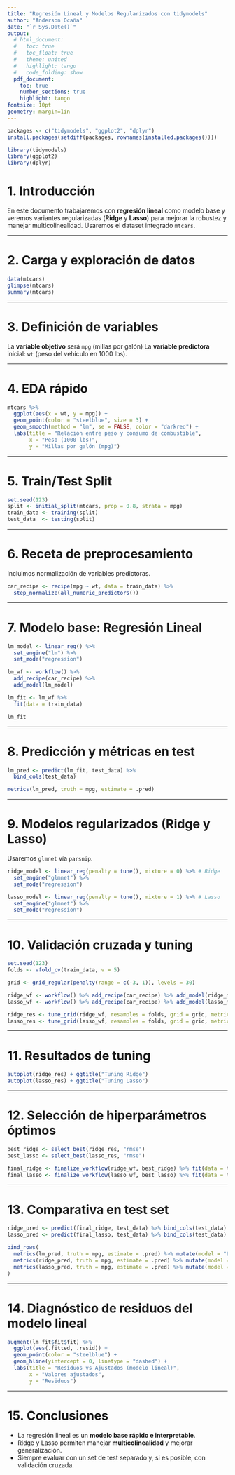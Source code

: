 ```yaml
---
title: "Regresión Lineal y Modelos Regularizados con tidymodels"
author: "Anderson Ocaña"
date: "`r Sys.Date()`"
output: 
  # html_document:
  #   toc: true
  #   toc_float: true
  #   theme: united
  #   highlight: tango
  #   code_folding: show
  pdf_document:
    toc: true
    number_sections: true
    highlight: tango
fontsize: 10pt
geometry: margin=1in
---
```



```R
packages <- c("tidymodels", "ggplot2", "dplyr")
install.packages(setdiff(packages, rownames(installed.packages())))

```

```R
library(tidymodels)
library(ggplot2)
library(dplyr)
````

# 1. Introducción

En este documento trabajaremos con **regresión lineal** como modelo base y veremos variantes regularizadas (**Ridge** y **Lasso**) para mejorar la robustez y manejar multicolinealidad.
Usaremos el dataset integrado `mtcars`.

---

# 2. Carga y exploración de datos

```R
data(mtcars)
glimpse(mtcars)
summary(mtcars)
```

---

# 3. Definición de variables

La **variable objetivo** será `mpg` (millas por galón)
La **variable predictora** inicial: `wt` (peso del vehículo en 1000 lbs).

---

# 4. EDA rápido

```R
mtcars %>%
  ggplot(aes(x = wt, y = mpg)) +
  geom_point(color = "steelblue", size = 3) +
  geom_smooth(method = "lm", se = FALSE, color = "darkred") +
  labs(title = "Relación entre peso y consumo de combustible",
       x = "Peso (1000 lbs)",
       y = "Millas por galón (mpg)")
```

---

# 5. Train/Test Split

```R
set.seed(123)
split <- initial_split(mtcars, prop = 0.8, strata = mpg)
train_data <- training(split)
test_data  <- testing(split)
```

---

# 6. Receta de preprocesamiento

Incluimos normalización de variables predictoras.

```R
car_recipe <- recipe(mpg ~ wt, data = train_data) %>%
  step_normalize(all_numeric_predictors())
```

---

# 7. Modelo base: Regresión Lineal

```R
lm_model <- linear_reg() %>%
  set_engine("lm") %>%
  set_mode("regression")

lm_wf <- workflow() %>%
  add_recipe(car_recipe) %>%
  add_model(lm_model)

lm_fit <- lm_wf %>%
  fit(data = train_data)

lm_fit
```

---

# 8. Predicción y métricas en test

```R
lm_pred <- predict(lm_fit, test_data) %>%
  bind_cols(test_data)

metrics(lm_pred, truth = mpg, estimate = .pred)
```

---

# 9. Modelos regularizados (Ridge y Lasso)

Usaremos `glmnet` vía `parsnip`.

```R
ridge_model <- linear_reg(penalty = tune(), mixture = 0) %>% # Ridge
  set_engine("glmnet") %>%
  set_mode("regression")

lasso_model <- linear_reg(penalty = tune(), mixture = 1) %>% # Lasso
  set_engine("glmnet") %>%
  set_mode("regression")
```

---

# 10. Validación cruzada y tuning

```R
set.seed(123)
folds <- vfold_cv(train_data, v = 5)

grid <- grid_regular(penalty(range = c(-3, 1)), levels = 30)

ridge_wf <- workflow() %>% add_recipe(car_recipe) %>% add_model(ridge_model)
lasso_wf <- workflow() %>% add_recipe(car_recipe) %>% add_model(lasso_model)

ridge_res <- tune_grid(ridge_wf, resamples = folds, grid = grid, metrics = metric_set(rmse))
lasso_res <- tune_grid(lasso_wf, resamples = folds, grid = grid, metrics = metric_set(rmse))
```

---

# 11. Resultados de tuning

```R
autoplot(ridge_res) + ggtitle("Tuning Ridge")
autoplot(lasso_res) + ggtitle("Tuning Lasso")
```

---

# 12. Selección de hiperparámetros óptimos

```R
best_ridge <- select_best(ridge_res, "rmse")
best_lasso <- select_best(lasso_res, "rmse")

final_ridge <- finalize_workflow(ridge_wf, best_ridge) %>% fit(data = train_data)
final_lasso <- finalize_workflow(lasso_wf, best_lasso) %>% fit(data = train_data)
```

---

# 13. Comparativa en test set

```R
ridge_pred <- predict(final_ridge, test_data) %>% bind_cols(test_data)
lasso_pred <- predict(final_lasso, test_data) %>% bind_cols(test_data)

bind_rows(
  metrics(lm_pred, truth = mpg, estimate = .pred) %>% mutate(model = "Lineal"),
  metrics(ridge_pred, truth = mpg, estimate = .pred) %>% mutate(model = "Ridge"),
  metrics(lasso_pred, truth = mpg, estimate = .pred) %>% mutate(model = "Lasso")
)
```

---

# 14. Diagnóstico de residuos del modelo lineal

```R
augment(lm_fit$fit$fit) %>%
  ggplot(aes(.fitted, .resid)) +
  geom_point(color = "steelblue") +
  geom_hline(yintercept = 0, linetype = "dashed") +
  labs(title = "Residuos vs Ajustados (modelo lineal)",
       x = "Valores ajustados",
       y = "Residuos")
```

---

# 15. Conclusiones

* La regresión lineal es un **modelo base rápido e interpretable**.
* Ridge y Lasso permiten manejar **multicolinealidad** y mejorar generalización.
* Siempre evaluar con un set de test separado y, si es posible, con validación cruzada.
